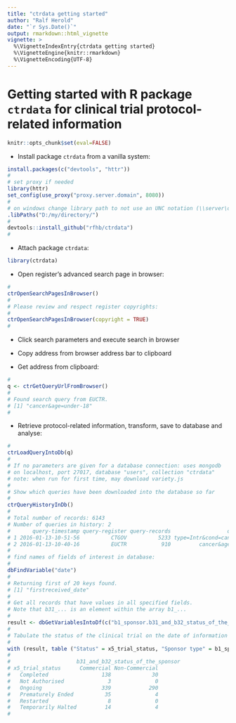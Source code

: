 ```yaml
---
title: "ctrdata getting started"
author: "Ralf Herold"
date: "`r Sys.Date()`"
output: rmarkdown::html_vignette
vignette: >
  %\VignetteIndexEntry{ctrdata getting started}
  %\VignetteEngine{knitr::rmarkdown}
  %\VignetteEncoding{UTF-8}
---
```


# Getting started with R package `ctrdata` for clinical trial protocol-related information

```r
knitr::opts_chunk$set(eval=FALSE)
```

* Install package `ctrdata` from a vanilla system: 
```r
install.packages(c("devtools", "httr"))
#
# set proxy if needed
library(httr)
set_config(use_proxy("proxy.server.domain", 8080))
#
# on windows change library path to not use an UNC notation (\\server\directory)
.libPaths("D:/my/directory/")
#
devtools::install_github("rfhb/ctrdata")
#
```


* Attach package `ctrdata`: 
```r
library(ctrdata)
```

* Open register's advanced search page in browser: 
```r
#
ctrOpenSearchPagesInBrowser()
#
# Please review and respect register copyrights:
#
ctrOpenSearchPagesInBrowser(copyright = TRUE)
#
```

* Click search parameters and execute search in browser 

* Copy address from browser address bar to clipboard

* Get address from clipboard: 
```r
#
q <- ctrGetQueryUrlFromBrowser()
#
# Found search query from EUCTR.
# [1] "cancer&age=under-18"
#
```

* Retrieve protocol-related information, transform, save to database and analyse:
```r
#
ctrLoadQueryIntoDb(q)
#
# If no parameters are given for a database connection: uses mongodb
# on localhost, port 27017, database "users", collection "ctrdata"
# note: when run for first time, may download variety.js
#
# Show which queries have been downloaded into the database so far
#
ctrQueryHistoryInDb()
#
# Total number of records: 6143
# Number of queries in history: 2
#       query-timestamp query-register query-records                  query-term
# 1 2016-01-13-10-51-56          CTGOV          5233 type=Intr&cond=cancer&age=0
# 2 2016-01-13-10-40-16          EUCTR           910         cancer&age=under-18
#
# find names of fields of interest in database:
#
dbFindVariable("date")
#
# Returning first of 20 keys found.
# [1] "firstreceived_date"
#
# Get all records that have values in all specified fields.
# Note that b31_... is an element within the array b1_...
#
result <- dbGetVariablesIntoDf(c("b1_sponsor.b31_and_b32_status_of_the_sponsor", "x5_trial_status"), debug = TRUE)
#
# Tabulate the status of the clinical trial on the date of information retrieval
#
with (result, table ("Status" = x5_trial_status, "Sponsor type" = b1_sponsor.b31_and_b32_status_of_the_sponsor))
#
#                     b31_and_b32_status_of_the_sponsor
# x5_trial_status      Commercial Non-Commercial
#   Completed                 138             30
#   Not Authorised              3              0
#   Ongoing                   339            290
#   Prematurely Ended          35              4
#   Restarted                   8              0
#   Temporarily Halted         14              4
#
```


